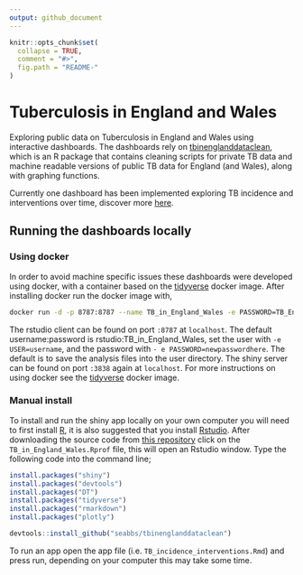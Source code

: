 ```yaml
---
output: github_document
---
```


```r
knitr::opts_chunk$set(
  collapse = TRUE,
  comment = "#>",
  fig.path = "README-"
)
```

# Tuberculosis in England and Wales 

Exploring public data on Tuberculosis in England and Wales using interactive dashboards. The dashboards rely on [tbinenglanddataclean](www.samabbott.co.uk/tbinenglanddataclean), which is an R package that contains cleaning scripts for private TB data and machine readable versions of public TB data for England (and Wales), along with graphing functions.

Currently one dashboard has been implemented exploring TB incidence and interventions over time, discover more [here](www.samabbott.co.uk).

## Running the dashboards locally

### Using docker

In order to avoid machine specific issues these dashboards were developed using docker, with a container based on the [tidyverse](https://hub.docker.com/r/rocker/tidyverse/) docker image. After installing docker run the docker image with,

```bash
docker run -d -p 8787:8787 --name TB_in_England_Wales -e PASSWORD=TB_England_Wales seabbs/TB_in_England_Wales
```

The rstudio client can be found on port `:8787` at `localhost`. The default username:password is rstudio:TB_in_England_Wales, set the user with `-e USER=username`, and the password with ` - e PASSWORD=newpasswordhere`. The default is to save the analysis files into the user directory. The shiny server can be found on port `:3838` again at `localhost`. For more instructions on using docker see the [tidyverse](https://hub.docker.com/r/rocker/tidyverse/) docker image.

### Manual install

To install and run the shiny app locally on your own computer you will need to first install [R](https://www.r-project.org/), it is also suggested that you install [Rstudio](https://www.rstudio.com/products/rstudio/download/). After downloading the source code from [this repository](https://www.github.com/seabbs/TB_in_England_Wales) click on the `TB_in_England_Wales.Rprof` file, this will open an Rstudio window. Type the following code into the command line;

```r
install.packages("shiny")
install.packages("devtools")
install.packages("DT")
install.packages("tidyverse")
install.packages("rmarkdown")
install.packages("plotly")

devtools::install_github("seabbs/tbinenglanddataclean")
```

To run an app open the app file (i.e. `TB_incidence_interventions.Rmd`) and press run, depending on your computer this may take some time.

